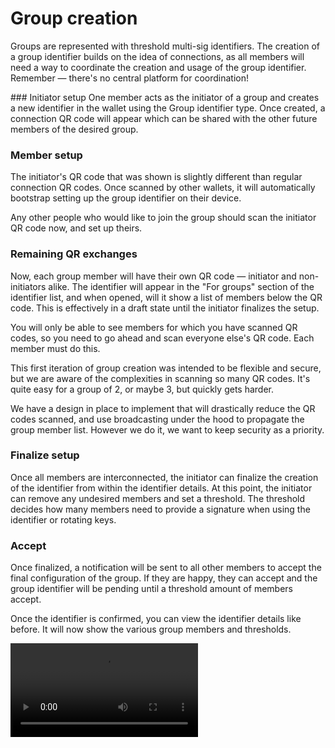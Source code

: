 
# Group creation

Groups are represented with threshold multi-sig identifiers.
The creation of a group identifier builds on the idea of connections, as all members will need a way to coordinate the creation and usage of the group identifier.
Remember — there's no central platform for coordination!

<Steps>
### Initiator setup
One member acts as the initiator of a group and creates a new identifier in the wallet using the Group identifier type.
Once created, a connection QR code will appear which can be shared with the other future members of the desired group.

### Member setup
The initiator's QR code that was shown is slightly different than regular connection QR codes.
Once scanned by other wallets, it will automatically bootstrap setting up the group identifier on their device.

Any other people who would like to join the group should scan the initiator QR code now, and set up theirs.

### Remaining QR exchanges
Now, each group member will have their own QR code — initiator and non-initiators alike.
The identifier will appear in the "For groups" section of the identifier list, and when opened, will it show a list of members below the QR code.
This is effectively in a draft state until the initiator finalizes the setup.

You will only be able to see members for which you have scanned QR codes, so you need to go ahead and scan everyone else's QR code.
Each member must do this.

<Callout type="info">
  This first iteration of group creation was intended to be flexible and secure, but we are aware of the complexities in scanning so many QR codes.
  It's quite easy for a group of 2, or maybe 3, but quickly gets harder.
  
  We have a design in place to implement that will drastically reduce the QR codes scanned, and use broadcasting under the hood to propagate the group member list.
  However we do it, we want to keep security as a priority.
</Callout>
### Finalize setup
Once all members are interconnected, the initiator can finalize the creation of the identifier from within the identifier details.
At this point, the initiator can remove any undesired members and set a threshold.
The threshold decides how many members need to provide a signature when using the identifier or rotating keys.

### Accept
Once finalized, a notification will be sent to all other members to accept the final configuration of the group.
If they are happy, they can accept and the group identifier will be pending until a threshold amount of members accept.
</Steps>

Once the identifier is confirmed, you can view the identifier details like before.
It will now show the various group members and thresholds.

<video src="https://ucarecdn.com/7614111f-b88d-4cd5-bf54-c288923a1901/" type="video/mp4" class="wide-asset" controls />
